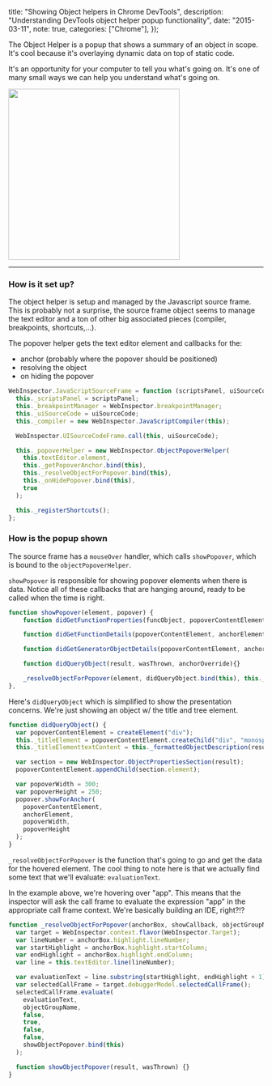 
  title: "Showing Object helpers in Chrome DevTools",
  description: "Understanding DevTools object helper popup functionality",
  date: "2015-03-11",
  note: true,
  categories: ["Chrome"],
});

The Object Helper is a popup that shows a summary of an object in scope. It's cool because it's overlaying dynamic data on top of static code.

It's an opportunity for your computer to tell you what's going on. It's one of many small ways we can help you understand what's going on.

<img
  src="http://f.cl.ly/items/3y181i063I1Q0j0l1L3m/Image%202015-03-11%20at%2010.58.10%20PM.png"
  width="338px"
/>

---

### How is it set up?

The object helper is setup and managed by the Javascript source frame. This is probably not a surprise, the source frame object seems to manage the text editor and a ton of other big associated pieces (compiler, breakpoints, shortcuts,...).

The popover helper gets the text editor element and callbacks for the:

- anchor (probably where the popover should be positioned)
- resolving the object
- on hiding the popover

```js
WebInspector.JavaScriptSourceFrame = function (scriptsPanel, uiSourceCode) {
  this._scriptsPanel = scriptsPanel;
  this._breakpointManager = WebInspector.breakpointManager;
  this._uiSourceCode = uiSourceCode;
  this._compiler = new WebInspector.JavaScriptCompiler(this);

  WebInspector.UISourceCodeFrame.call(this, uiSourceCode);

  this._popoverHelper = new WebInspector.ObjectPopoverHelper(
    this.textEditor.element,
    this._getPopoverAnchor.bind(this),
    this._resolveObjectForPopover.bind(this),
    this._onHidePopover.bind(this),
    true
  );

  this._registerShortcuts();
};
```

### How is the popup shown

The source frame has a `mouseOver` handler, which calls `showPopover`, which is bound to the `objectPopoverHelper`.

`showPopover` is responsible for showing popover elements when there is data. Notice all of these callbacks that are hanging around, ready to be called when the time is right.

```js
function showPopover(element, popover) {
    function didGetFunctionProperties(funcObject, popoverContentElement, anchorElement, properties, internalProperties){}

    function didGetFunctionDetails(popoverContentElement, anchorElement, response){}

    function didGetGeneratorObjectDetails(popoverContentElement, anchorElement, response){}

    function didQueryObject(result, wasThrown, anchorOverride){}

    _resolveObjectForPopover(element, didQueryObject.bind(this), this._popoverObjectGroup);
},
```

Here's `didQueryObject` which is simplified to show the presentation concerns. We're just showing an object w/ the title and tree element.

```js
function didQueryObject() {
  var popoverContentElement = createElement("div");
  this._titleElement = popoverContentElement.createChild("div", "monospace");
  this._titleElementtextContent = this._formattedObjectDescription(result);

  var section = new WebInspector.ObjectPropertiesSection(result);
  popoverContentElement.appendChild(section.element);

  var popoverWidth = 300;
  var popoverHeight = 250;
  popover.showForAnchor(
    popoverContentElement,
    anchorElement,
    popoverWidth,
    popoverHeight
  );
}
```

`_resolveObjectForPopover` is the function that's going to go and get the data for the hovered element.
The cool thing to note here is that we actually find some text that we'll evaluate: `evaluationText`.

In the example above, we're hovering over "app". This means that the inspector will ask the call frame to evaluate the expression "app" in the appropriate call frame context. We're basically building an IDE, right?!?

```js
function _resolveObjectForPopover(anchorBox, showCallback, objectGroupName) {
  var target = WebInspector.context.flavor(WebInspector.Target);
  var lineNumber = anchorBox.highlight.lineNumber;
  var startHighlight = anchorBox.highlight.startColumn;
  var endHighlight = anchorBox.highlight.endColumn;
  var line = this.textEditor.line(lineNumber);

  var evaluationText = line.substring(startHighlight, endHighlight + 1);
  var selectedCallFrame = target.debuggerModel.selectedCallFrame();
  selectedCallFrame.evaluate(
    evaluationText,
    objectGroupName,
    false,
    true,
    false,
    false,
    showObjectPopover.bind(this)
  );

  function showObjectPopover(result, wasThrown) {}
}
```
